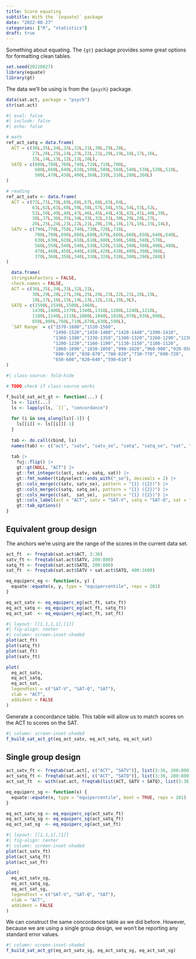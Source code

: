 ```yaml
---
title: Score equating
subtitle: With the `{equate}` package
date: "2022-08-27"
categories: ["R", "statistics"]
draft: true
---
```


Something about equating.
The `{gt}` package provides some great options for formatting clean tables.

```r
set.seed(20220827)
library(equate)
library(gt)
```

The data we'll be using is from the `{psych}` package.

```r
data(sat.act, package = "psych")
str(sat.act)
```

```r
#| eval: false
#| include: false
#| echo: false

# math
ref_act_satq = data.frame(
  ACT = c(36L,35L,34L,33L,32L,31L,30L,29L,28L,
          27L,26L,25L,24L,23L,22L,21L,20L,19L,18L,17L,16L,
          15L,14L,13L,12L,11L,10L),
  SATQ = c(800L,780L,760L,740L,720L,710L,700L,
           680L,660L,640L,610L,590L,580L,560L,540L,530L,520L,510L,
           500L,470L,430L,400L,360L,330L,310L,280L,260L)
)

# reading
ref_act_satv <- data.frame(
  ACT = c(72L,71L,70L,69L,68L,67L,66L,65L,64L,
          63L,62L,61L,60L,59L,58L,57L,56L,55L,54L,53L,52L,
          51L,50L,49L,48L,47L,46L,45L,44L,43L,42L,41L,40L,39L,
          38L,37L,36L,35L,34L,33L,32L,31L,30L,29L,28L,27L,
          26L,25L,24L,23L,22L,21L,20L,19L,18L,17L,16L,15L,14L),
  SATV = c(790L,770L,750L,740L,730L,720L,710L,
           700L,700L,690L,680L,680L,670L,660L,660L,650L,640L,640L,
           630L,630L,620L,610L,610L,600L,590L,580L,580L,570L,
           560L,550L,540L,540L,530L,520L,510L,500L,500L,490L,480L,
           470L,460L,450L,440L,430L,420L,410L,400L,390L,380L,
           370L,360L,350L,340L,330L,320L,310L,300L,290L,280L)
)

  data.frame(
  stringsAsFactors = FALSE,
  check.names = FALSE,
  ACT = c(36L,35L,34L,33L,32L,31L,
          30L,29L,28L,27L,26L,25L,24L,23L,22L,21L,20L,19L,
          18L,17L,16L,15L,14L,13L,12L,11L,10L,9L),
  SATQ = c(1590L,1540L,1500L,1460L,
          1430L,1400L,1370L,1340L,1310L,1280L,1240L,1210L,
          1180L,1140L,1110L,1080L,1040L,1010L,970L,930L,890L,
          850L,800L,760L,710L,670L,630L,590L),
  `SAT Range` = c("1570-1600","1530-1560",
                  "1490-1520","1450-1480","1420-1440","1390-1410",
                  "1360-1380","1330-1350","1300-1320","1260-1290","1230-1250",
                  "1200-1220","1160-1190","1130-1150","1100-1120",
                  "1060-1090","1030-1050","990-1020","960-980","920-950",
                  "880-910","830-870","780-820","730-770","690-720",
                  "650-680","620–640","590–610")
)
```

```r
#| class-source: fold-hide

# TODO check if class-source works

f_build_sat_act_gt <- function(...) {
  ls <- list(...)
  ls <- lapply(ls, `[[`, "concordance")
  
  for (i in seq_along(ls)[-1]) {
    ls[[i]] <- ls[[i]][-1]
  }
  
  tab <- do.call(cbind, ls)
  names(tab) <- c("act", "satv", "satv_se", "satq", "satq_se", "sat", "sat_se")
  
  tab |> 
    fuj::flip() |> 
    gt::gt(NULL, "ACT") |>
    gt::fmt_integer(c(act, satv, satq, sat)) |> 
    gt::fmt_number(tidyselect::ends_with("_se"), decimals = 2) |> 
    gt::cols_merge(c(satv, satv_se), pattern = "{1} ({2})") |> 
    gt::cols_merge(c(satq, satq_se), pattern = "{1} ({2})") |> 
    gt::cols_merge(c(sat,  sat_se),  pattern = "{1} ({2})") |> 
    gt::cols_label(act = "ACT", satv = "SAT-V", satq = "SAT-Q", sat = "SAT") |> 
    gt::tab_options()
}
```


<!-- TODO add information on published concordance tables. -->
<!-- https://www.act.org/content/dam/act/unsecured/documents/ACT-SAT-Concordance-Tables.pdf -->
<!-- Our results won't be exact but maybe close enough. -->

## Equivalent group design

The anchors we're using are the range of the scores in the current data set.

```r
act_ft  <- freqtab(sat.act$ACT, 3:36)
satv_ft <- freqtab(sat.act$SATV, 200:800)
satq_ft <- freqtab(sat.act$SATQ, 200:800)
sat_ft  <- freqtab(sat.act$SATV + sat.act$SATQ, 400:1600)

eq_equiperc_eg <- function(x, y) {
  equate::equate(x, y, type = "equipercentile", reps = 201)
}

eq_act_satv <- eq_equiperc_eg(act_ft, satv_ft)
eq_act_satq <- eq_equiperc_eg(act_ft, satq_ft)
eq_act_sat  <- eq_equiperc_eg(act_ft, sat_ft)
```

```r
#| layout: [[1,1,1,1],[1]]
#| fig-align: center
#| column: screen-inset-shaded
plot(act_ft) 
plot(satq_ft)
plot(sat_ft)
plot(satv_ft)

plot(
  eq_act_satv,
  eq_act_satq,
  eq_act_sat,
  legendtext = c("SAT-V", "SAT-Q", "SAT"),
  xlab = "ACT",
  addident = FALSE
)
```

Generate a concordance table.
This table will allow us to match scores on the ACT to scores on the SAT.

```r
#| column: screen-inset-shaded
f_build_sat_act_gt(eq_act_satv, eq_act_satq, eq_act_sat)
```

## Single group design

```r
act_satv_ft <- freqtab(sat.act[, c("ACT", "SATV")], list(3:36, 200:800))
act_satq_ft <- freqtab(sat.act[, c("ACT", "SATQ")], list(3:36, 200:800))
act_sat_ft  <- with(sat.act, freqtab(list(ACT, SATV + SATQ), list(3:36, 400:1600)))

eq_equiperc_sg <- function(x) {
  equate::equate(x, type = "equipercentile", boot = TRUE, reps = 201)
}

eq_act_satv_sg <- eq_equiperc_sg(act_satv_ft)
eq_act_satq_sg <- eq_equiperc_sg(act_satq_ft)
eq_act_sat_sg  <- eq_equiperc_sg(act_sat_ft)
```


```r
#| layout: [[1,1,1],[1]]
#| fig-align: center
#| column: screen-inset-shaded
plot(act_satv_ft)
plot(act_satq_ft)
plot(act_sat_ft)

plot(
  eq_act_satv_sg, 
  eq_act_satq_sg, 
  eq_act_sat_sg,
  legendtext = c("SAT-V", "SAT-Q", "SAT"),
  xlab = "ACT",
  addident = FALSE
)
```

We can construct the same concordance table as we did before.
However, because we are using a single group design, we won't be reporting any standard error values.

```r
#| column: screen-inset-shaded
f_build_sat_act_gt(eq_act_satv_sg, eq_act_satq_sg, eq_act_sat_sg)
```

